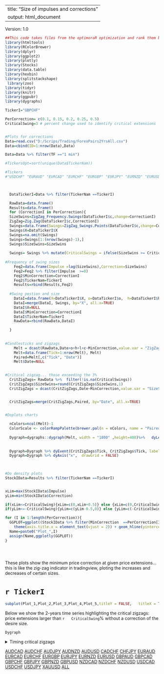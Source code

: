 
---
title: "Size of impulses and corrections"
output: html_document
---

<style>
.main-container {
    max-width: 940px;
    margin-left: 0;
    margin-right: auto;
}
</style>


Version: 1.0

```r
##This code takes files from the optimoraR optimization and rank them by best results.
library(htmltools)
library(RColorBrewer)
library(dplyr)
library(ggplot2)
library(plotly)
library(Stocks)
library(data.table)
library(hexbin)
library(splitstackshape)
 library(zoo)
library(tidyr)
library(knitr)
library(ggpubr)
library(dygraphs)

TickerI="GBPCHF"

PerCorrection= c(0.1, 0.15, 0.2, 0.25, 0.5)
CriticalSwing=3 # percent change used to identify critical extensions


#Plots for corrections
Data=read.csv("D:/Scrips/Trading/ForexPairs2YrsAll.csv")
Data=cbind(ID=1:nrow(Data),Data)

Data=Data %>% filter(TF =="1 min")

#TickersOpt=sort(unique(Data$TickerNam))

#Tickers
#"USDCHF" "EURAUD" "EURCAD" "EURCHF" "EURGBP" "EURJPY" "EURNZD" "EURUSD" "GBPAUD" "GBPCAD" "GBPCHF" "GBPJPY" "GBPNZD" "GBPUSD" "NZDUSD" "USDCAD" "USDCHF" "USDJPY" "XAUUSD"

 

  DataTickerI=Data %>% filter(TickerNam ==TickerI)

  RawData=data.frame()
  Results=data.frame()
  for (CorrectionI in PerCorrection){
  SizeSwins=ZigZag_Frequency.Swings(DataTickerI$c,change=CorrectionI)
  ZigZag=Zig.Zag(DataTickerI$c,CorrectionI)
  Swings=data.frame(Swings=ZigZag_Swings.Points(DataTickerI$c,change=CorrectionI))
  Swings$X=DataTickerI$X
  Swings=na.omit(Swings) 
  Swings=Swings[1:(nrow(Swings)-1),]
  Swings$SizeSwins=SizeSwins
  
  Swings= Swings %>% mutate(CriticalSwings = ifelse(SizeSwins >= CriticalSwing |SizeSwins <= -CriticalSwing , Swings, NA))
            
#Frequency of swing sizes
    Feq2=data.frame(Impulse =lag(SizeSwins),Correction=SizeSwins)
    Feq2=Feq2 %>% filter(Impulse  >=0)
    Feq2$MinCorrection=CorrectionI
    Feq2$TickerNam=TickerI
    Results=rbind(Results,Feq2)
    
  #Swing postion and size 
    DataI=data.frame(X=DataTickerI$X, o=DataTickerI$o,  h=DataTickerI$h,l=DataTickerI$l,c=DataTickerI$c, Date=DataTickerI$Date, ZigZag)
    DataI=merge(DataI, Swings, by="X", all.x=TRUE)
    DataI$X=NULL
    DataI$MinCorrection=CorrectionI
    DataI$TickerNam=TickerI
    RawData=rbind(RawData,DataI)

  }
  
  
#Candlesticks and zigzags
    Melt = dcast(RawData,Date+o+h+l+c~MinCorrection,value.var = "ZigZag")
    Melt=data.frame(Tick=1:nrow(Melt), Melt) 
    Paired=Melt[,c("Tick", "Date")]
    Melt$Date=NULL
    

#Critical zigzag... those exceeding the 3%
  CritZigZags= RawData %>%  filter(!is.na(CriticalSwings))
  CritZigZags$SizeSwins=round(CritZigZags$SizeSwins,1)
  CritZigZags = dcast(CritZigZags,Date~MinCorrection,value.var = "SizeSwins")


  CritZigZags=merge(CritZigZags,Paired, by="Date", all.x=TRUE)

  
#Doplots charts

  nColors=ncol(Melt)-1
  ColorScale <- colorRampPalette(brewer.pal(n = nColors, name = "Paired") ) #c("yellow","orange", "red"))   
  
  Dygraph=dygraphs::dygraph(Melt, width = "1800" ,height=400)%>%   dyLegend(width = "1200") %>% dyCandlestick() %>% dyOptions(colors = ColorScale(nColors))
  
  
  Dygraph=Dygraph %>% dyEvent(CritZigZags$Tick, CritZigZags$Tick, labelLoc = "bottom",color ="pink", strokePattern ="dotted")
  Dygraph=Dygraph %>% dyAxis("x",  drawGrid = FALSE) 
  
  

#Do density plots
StockIData=Results %>% filter(TickerNam ==TickerI)


xLim=max(StockIData$Impulse)
yLim=min(StockIData$Correction)

if(xLim<=CriticalSwing){xLim=c(0,xLim+0.5)} else {xLim=c(0,CriticalSwing+0.5)}
if(yLim<=-CriticalSwing){yLim=c(yLim-0.5,0)} else {yLim=c(-CriticalSwing-0.5,0)}

for (I in 1:length(PerCorrection)){
  GGPLOT=ggplot((StockIData %>% filter(MinCorrection  ==PerCorrection[I])), aes(x = Impulse , y = Correction )) + geom_hex(show.legend=FALSE ) +  xlim(xLim) + ylim(yLim)+labs(x=PerCorrection[I]) +
    theme(axis.title.x = element_text(vjust = 2)) + geom_hline(yintercept=-CriticalSwing, linetype="dashed", color = "red",size=0.5)+ geom_vline(xintercept=CriticalSwing, linetype="dashed", color = "red",size=0.5)
  Name=paste0("Plot_",I)
  assign(Name,ggplotly(GGPLOT))
}





```



These plots show the minimum price correction at given price extensions... this is like the zig-zag indicator in tradingview, ploting the increases and decreases of certain sizes.






# `r TickerI`

```r


subplot(Plot_1,Plot_2,Plot_3,Plot_4,Plot_5,titleY = FALSE,   titleX = TRUE, margin = 0.015,nrows =1)


```


Below we show the 2-years time series highlighting the critical zigzags: price extensions larger than ``r   CriticalSwing``% without a correction of the desire size.

```r


Dygraph


```





<details>
  <summary>Timing critical zigzags</summary>
```r
#do tABLE
knitr::kable(CritZigZags)

```
</details> 




[AUDCAD](https://camilo-mora.github.io/OptiMoraR/01_AUDCAD.html) 
[AUDCHF](https://camilo-mora.github.io/OptiMoraR/02_AUDCHF.html)
[AUDJPY](https://camilo-mora.github.io/OptiMoraR/03_AUDJPY.html)
[AUDNZD](https://camilo-mora.github.io/OptiMoraR/04_AUDNZD.html) 
[AUDUSD](https://camilo-mora.github.io/OptiMoraR/05_AUDUSD.html) 
[CADCHF](https://camilo-mora.github.io/OptiMoraR/06_CADCHF.html) 
[CHFJPY](https://camilo-mora.github.io/OptiMoraR/07_CHFJPY.html) 
[EURAUD](https://camilo-mora.github.io/OptiMoraR/08_EURAUD.html) 
[EURCAD](https://camilo-mora.github.io/OptiMoraR/09_EURCAD.html) 
[EURCHF](https://camilo-mora.github.io/OptiMoraR/10_EURCHF.html) 
[EURGBP](https://camilo-mora.github.io/OptiMoraR/11_EURGBP.html) 
[EURJPY](https://camilo-mora.github.io/OptiMoraR/12_EURJPY.html) 
[EURNZD](https://camilo-mora.github.io/OptiMoraR/13_EURNZD.html) 
[EURUSD](https://camilo-mora.github.io/OptiMoraR/14_EURUSD.html) 
[GBPAUD](https://camilo-mora.github.io/OptiMoraR/15_GBPAUD.html) 
[GBPCAD](https://camilo-mora.github.io/OptiMoraR/16_GBPCAD.html) 
[GBPCHF](https://camilo-mora.github.io/OptiMoraR/17_GBPCHF.html) 
[GBPJPY](https://camilo-mora.github.io/OptiMoraR/18_GBPJPY.html) 
[GBPNZD](https://camilo-mora.github.io/OptiMoraR/19_GBPNZD.html) 
[GBPUSD](https://camilo-mora.github.io/OptiMoraR/20_GBPUSD.html) 
[NZDCAD](https://camilo-mora.github.io/OptiMoraR/21_NZDCAD.html) 
[NZDCHF](https://camilo-mora.github.io/OptiMoraR/22_NZDCHF.html) 
[NZDUSD](https://camilo-mora.github.io/OptiMoraR/23_NZDUSD.html) 
[USDCAD](https://camilo-mora.github.io/OptiMoraR/24_USDCAD.html) 
[USDCHF](https://camilo-mora.github.io/OptiMoraR/25_USDCHF.html) 
[USDJPY](https://camilo-mora.github.io/OptiMoraR/26_USDJPY.html) 
[XAUUSD](https://camilo-mora.github.io/OptiMoraR/27_XAUUSD.html) 
[ALL](https://camilo-mora.github.io/OptiMoraR/28_ALL.html) 
    
